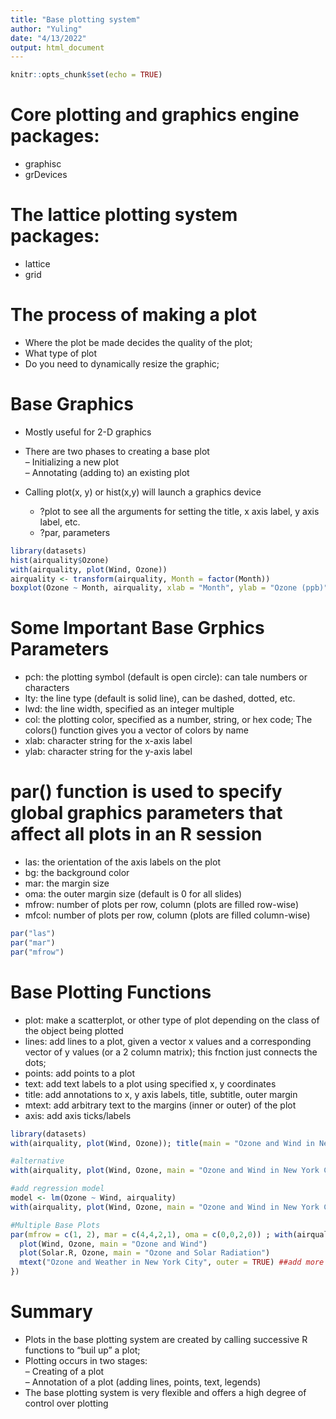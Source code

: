 ```yaml
---
title: "Base plotting system"
author: "Yuling"
date: "4/13/2022"
output: html_document
---
```


```r
knitr::opts_chunk$set(echo = TRUE)
```

# Core plotting and graphics engine packages: 
* graphisc
* grDevices

# The lattice plotting system packages:
* lattice
* grid

# The process of making a plot
* Where the plot be made decides the quality of the plot;
* What type of plot
* Do you need to dynamically resize the graphic;

# Base Graphics
* Mostly useful for 2-D graphics
* There are two phases to creating a base plot  
  -- Initializing a new plot  
  -- Annotating (adding to) an existing plot  

* Calling plot(x, y) or hist(x,y) will launch a graphics device
  + ?plot to see all the arguments for setting the title, x axis label, y axis label, etc.
  + ?par, parameters
  
```r
library(datasets)
hist(airquality$Ozone)
with(airquality, plot(Wind, Ozone))
airquality <- transform(airquality, Month = factor(Month))
boxplot(Ozone ~ Month, airquality, xlab = "Month", ylab = "Ozone (ppb)", col = "snow1")
```
# Some Important Base Grphics Parameters
* pch: the plotting symbol (default is open circle): can tale numbers or characters
* lty: the line type (default is solid line), can be dashed, dotted, etc.
* lwd: the line width, specified as an integer multiple
* col: the plotting color, specified as a number, string, or hex code; The colors() function gives you a vector of colors by name
* xlab: character string for the x-axis label
* ylab: character string for the y-axis label

# par() function is used to specify global graphics parameters that affect all plots in an R session
* las: the orientation of the axis labels on the plot
* bg: the background color
* mar: the margin size
* oma: the outer margin size (default is 0 for all slides)
* mfrow: number of plots per row, column (plots are filled row-wise)
* mfcol: number of plots per row, column (plots are filled column-wise)

```r
par("las")
par("mar")
par("mfrow")
```

# Base Plotting Functions
* plot: make a scatterplot, or other type of plot depending on the class of the object being plotted
* lines: add lines to a plot, given a vector x values and a corresponding vector of y values (or a 2 column matrix); this fnction just connects the dots;
* points: add points to a plot
* text: add text labels to a plot using specified x, y coordinates
* title: add annotations to x, y axis labels, title, subtitle, outer margin
* mtext: add arbitrary text to the margins (inner or outer) of the plot
* axis: add axis ticks/labels

```r
library(datasets)
with(airquality, plot(Wind, Ozone)); title(main = "Ozone and Wind in New York City") #the title function must be done with the plotting window shown, otherwise there's an error of plot.new not being called; it's only the issue in R markdown, without problem in R script

#alternative
with(airquality, plot(Wind, Ozone, main = "Ozone and Wind in New York City")); with(subset(airquality, Month == 5), points(Wind, Ozone, col = "blue")); with(subset(airquality, Month != 5), points(Wind, Ozone, col = "red")); legend("topright", pch = 1, col = c("blue", "red"), legend = c("May", "Other Months"))

#add regression model
model <- lm(Ozone ~ Wind, airquality)
with(airquality, plot(Wind, Ozone, main = "Ozone and Wind in New York City", pch = 20, abline(model, lwd = 2)))

#Multiple Base Plots
par(mfrow = c(1, 2), mar = c(4,4,2,1), oma = c(0,0,2,0)) ; with(airquality, {
  plot(Wind, Ozone, main = "Ozone and Wind")
  plot(Solar.R, Ozone, main = "Ozone and Solar Radiation")
  mtext("Ozone and Weather in New York City", outer = TRUE) ##add more space for margin and add a title to cover all plots
})


```

# Summary
* Plots in the base plotting system are created by calling successive R functions to "buil up" a plot;
* Plotting occurs in two stages:  
-- Creating of a plot  
-- Annotation of a plot (adding lines, points, text, legends)
* The base plotting system is very flexible and offers a high degree of control over plotting